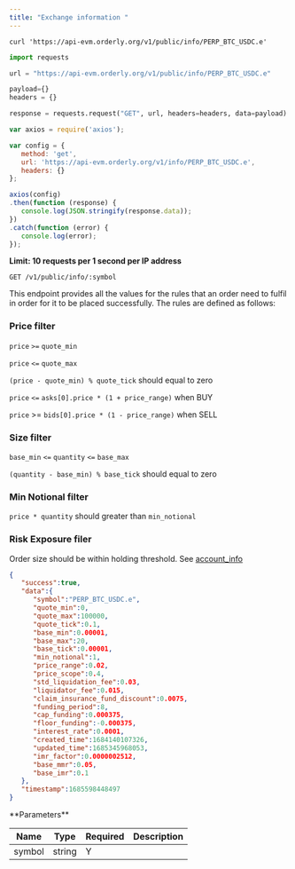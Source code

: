 ```yaml
---
title: "Exchange information "
---
```


<RequestExample>

``` shell cURL
curl 'https://api-evm.orderly.org/v1/public/info/PERP_BTC_USDC.e'
```

```python Python
import requests

url = "https://api-evm.orderly.org/v1/public/info/PERP_BTC_USDC.e"

payload={}
headers = {}

response = requests.request("GET", url, headers=headers, data=payload)
```

```javascript JavaScript
var axios = require('axios');

var config = {
   method: 'get',
   url: 'https://api-evm.orderly.org/v1/info/PERP_BTC_USDC.e',
   headers: {}
};

axios(config)
.then(function (response) {
   console.log(JSON.stringify(response.data));
})
.catch(function (error) {
   console.log(error);
});

```
</RequestExample>

**Limit: 10 requests per 1 second per IP address**

`GET /v1/public/info/:symbol`

This endpoint provides all the values for the rules that an order need to fulfil in order for it to be placed successfully. The rules are defined as follows:

### Price filter

`price` `>=` `quote_min`

`price` `<=` `quote_max`

`(price - quote_min) % quote_tick` should equal to zero

`price` `<=` `asks[0].price * (1 + price_range)` when BUY

`price` >= `bids[0].price * (1 - price_range)` when SELL

### Size filter

`base_min` `<=` `quantity` `<=` `base_max`

`(quantity - base_min) % base_tick` should equal to zero

### Min Notional filter

`price * quantity` should greater than `min_notional`

### Risk Exposure filer

Order size should be within holding threshold. See [account_info](#get-account-information)

<ResponseExample>

```json
{
   "success":true,
   "data":{
      "symbol":"PERP_BTC_USDC.e",
      "quote_min":0,
      "quote_max":100000,
      "quote_tick":0.1,
      "base_min":0.00001,
      "base_max":20,
      "base_tick":0.00001,
      "min_notional":1,
      "price_range":0.02,
      "price_scope":0.4,
      "std_liquidation_fee":0.03,
      "liquidator_fee":0.015,
      "claim_insurance_fund_discount":0.0075,
      "funding_period":8,
      "cap_funding":0.000375,
      "floor_funding":-0.000375,
      "interest_rate":0.0001,
      "created_time":1684140107326,
      "updated_time":1685345968053,
      "imr_factor":0.0000002512,
      "base_mmr":0.05,
      "base_imr":0.1
   },
   "timestamp":1685598448497
}
```
</ResponseExample>
**Parameters**

| Name   | Type   | Required | Description |
| ------ | ------ | -------- | ----------- |
| symbol | string | Y        |             |


